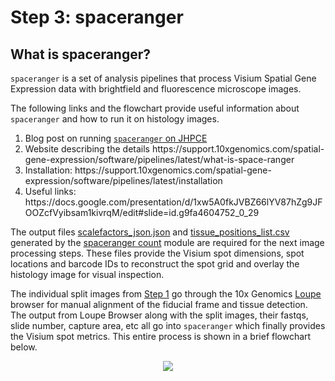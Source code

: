 # Step 3: spaceranger

## What is spaceranger? {-}

`spaceranger` is a set of analysis pipelines that process Visium Spatial Gene Expression data with brightfield and fluorescence microscope images. 

The following links and the flowchart provide useful information about `spaceranger` and how to run it on histology images. 

1. Blog post on running [`spaceranger` on JHPCE](http://research.libd.org/rstatsclub/2020/10/20/using-space-ranger-at-jhpce/#.YBpZO2QzYq0)  
2. Website describing the details https://support.10xgenomics.com/spatial-gene-expression/software/pipelines/latest/what-is-space-ranger  
3. Installation: https://support.10xgenomics.com/spatial-gene-expression/software/pipelines/latest/installation  
4. Useful links: https://docs.google.com/presentation/d/1xw5A0fkJVBZ66lYV87hZg9JFOOZcfVyibsam1kivrqM/edit#slide=id.g9fa4604752_0_29

The output files [scalefactors_json.json](https://github.com/LieberInstitute/VistoSeg/blob/main/pipeline_outputs/spaceranger/scalefactors_json.json) and [tissue_positions_list.csv](https://github.com/LieberInstitute/VistoSeg/blob/main/pipeline_outputs/spaceranger/tissue_positions_list.csv) generated by the [spaceranger count](https://support.10xgenomics.com/spatial-gene-expression/software/pipelines/latest/using/count) module are required for the next image processing steps. These files provide the Visium spot dimensions, spot locations and barcode IDs to reconstruct the spot grid and overlay the histology image for visual inspection.

The individual split images from [Step 1](http://research.libd.org/VistoSeg/step-1-split-visium-histology-whole-slide-image-into-individual-capture-area-images.html) go through the 10x Genomics [Loupe](https://support.10xgenomics.com/spatial-gene-expression/software/visualization/latest/alignment) browser for manual alignment of the fiducial frame and tissue detection. The output from Loupe Browser along with the split images, their fastqs, slide number, capture area, etc all go into `spaceranger` which finally provides the Visium spot metrics. This entire process is shown in a brief flowchart below.

<center>
![](images/spaceranger.png) 
</center>

